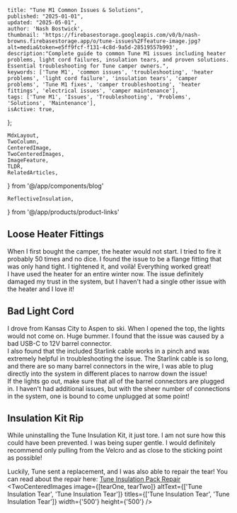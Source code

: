 
    title: "Tune M1 Common Issues & Solutions",
    published: "2025-01-01",
    updated: "2025-05-01",
    author: 'Nash Bostwick',
    thumbnail: 'https://firebasestorage.googleapis.com/v0/b/nash-browns.firebasestorage.app/o/tune-issues%2Ffeature-image.jpg?alt=media&token=e5ff9fcf-f131-4c8d-9a5d-28519557b993',
    description:"Complete guide to common Tune M1 issues including heater problems, light cord failures, insulation tears, and proven solutions. Essential troubleshooting for Tune camper owners.",
    keywords: ['Tune M1', 'common issues', 'troubleshooting', 'heater problems', 'light cord failure', 'insulation tears', 'camper problems', 'Tune M1 fixes', 'camper troubleshooting', 'heater fittings', 'electrical issues', 'camper maintenance'],
    tags: ['Tune M1', 'Issues', 'Troubleshooting', 'Problems', 'Solutions', 'Maintenance'],
    isActive: true,
};


    MdxLayout,
    TwoColumn,
    CenteredImage, 
    TwoCenteredImages, 
    ImageFeature,
    TLDR,
    RelatedArticles,
} from '@/app/components/blog'

    ReflectiveInsulation,
} from '@/app/products/product-links'



<ImageFeature
    title='Tune M1 Common Issues & Solutions'
    image={featureImage}
/>

<MdxLayout>

<TLDR
text="This is a list of all the issues I have encountered while owning the Tune camper. There are going to be issues with any camper, so this is not a knock on Tune." 
/>

## Loose Heater Fittings
<TwoColumn>
    <div>
    When I first bought the camper, the heater would not start. I tried to fire it probably 50 times and no dice. I found the issue to be a flange fitting that was only hand tight. I tightened it, and voilà! Everything worked great!
    <br/>
    I have used the heater for an entire winter now. The issue definitely damaged my trust in the system, but I haven't had a single other issue with the heater and I love it!
    </div>
    <CenteredImage image={looseFitting} altText={'Tune M1 Loose Heater Fitting'} title={'Loose Fitting Location'} width={'500'} height={'500'} />
</TwoColumn>

## Bad Light Cord
<TwoColumn>
    <div className={'w-full sm:w-1/2'}>
    <CenteredImage image={badCord} altText={'Tune M1 Bad Light Cord'} title={'Bad Cord'} width={'500'} height={'500'} />
    </div>
    <div className={'w-full sm:w-1/2'}>
    I drove from Kansas City to Aspen to ski. When I opened the top, the lights would not come on. Huge bummer. I found that the issue was caused by a bad USB-C to 12V barrel connector.
    </div>
</TwoColumn>
<TwoColumn>
    <div className={'w-full sm:w-1/2'}>
    <CenteredImage image={starlinkCable} altText={'Using Starlink Cable for Tune M1 Lights'} title={'Starlink Cable Into Switch'} width={'500'} height={'500'} />
    </div>
    <div className={'w-full sm:w-1/2'}>
    I also found that the included Starlink cable works in a pinch and was extremely helpful in troubleshooting the issue. The Starlink cable is so long, and there are so many barrel connectors in the wire, I was able to plug directly into the system in different places to narrow down the issue!
<br/>
If the lights go out, make sure that all of the barrel connectors are plugged in. I haven't had additional issues, but with the sheer number of connections in the system, one is bound to come unplugged at some point!
    </div>
</TwoColumn>

## Insulation Kit Rip

While uninstalling the Tune Insulation Kit, it just tore. I am not sure how this could have been prevented. I was being super gentle. I would definitely recommend only pulling from the Velcro and as close to the sticking point as possible!

Luckily, Tune sent a replacement, and I was also able to repair the tear! You can read about the repair here: [Tune Insulation Pack Repair][1]
<TwoCenteredImages image={[tearOne, tearTwo]} altText={['Tune Insulation Tear', 'Tune Insulation Tear']} titles={['Tune Insulation Tear', 'Tune Insulation Tear']} width={'500'} height={'500'} />


<RelatedArticles 
    articleOne={relatedArticleOne}
    articleTwo={relatedArticleTwo}
    articleThree={relatedArticleThree}
/>

</MdxLayout>

[1]: /blog/articles/tune-insulation-pack-repair

